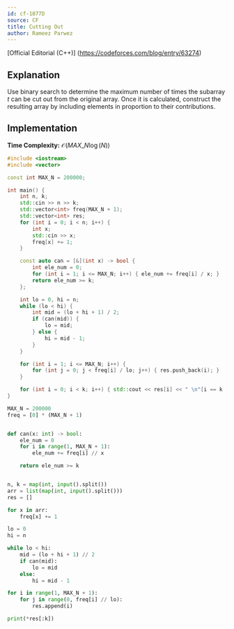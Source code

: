 ```yaml
---
id: cf-1077D
source: CF
title: Cutting Out
author: Rameez Parwez
---
```


[Official Editorial (C++)] (https://codeforces.com/blog/entry/63274)

## Explanation

Use binary search to determine the maximum number of times the subarray $t$ can be cut out from the original array.
Once it is calculated, construct the resulting array by including elements in proportion to their contributions.

## Implementation

**Time Complexity:** $\mathcal{O} (MAX\_N \log(N))$

<LanguageSection>
<CPPSection>

```cpp
#include <iostream>
#include <vector>

const int MAX_N = 200000;

int main() {
	int n, k;
	std::cin >> n >> k;
	std::vector<int> freq(MAX_N + 1);
	std::vector<int> res;
	for (int i = 0; i < n; i++) {
		int x;
		std::cin >> x;
		freq[x] += 1;
	}

	const auto can = [&](int x) -> bool {
		int ele_num = 0;
		for (int i = 1; i <= MAX_N; i++) { ele_num += freq[i] / x; }
		return ele_num >= k;
	};

	int lo = 0, hi = n;
	while (lo < hi) {
		int mid = (lo + hi + 1) / 2;
		if (can(mid)) {
			lo = mid;
		} else {
			hi = mid - 1;
		}
	}

	for (int i = 1; i <= MAX_N; i++) {
		for (int j = 0; j < freq[i] / lo; j++) { res.push_back(i); }
	}

	for (int i = 0; i < k; i++) { std::cout << res[i] << " \n"[i == k - 1]; }
}
```

</CPPSection>
<PySection>

```py
MAX_N = 200000
freq = [0] * (MAX_N + 1)


def can(x: int) -> bool:
	ele_num = 0
	for i in range(1, MAX_N + 1):
		ele_num += freq[i] // x

	return ele_num >= k


n, k = map(int, input().split())
arr = list(map(int, input().split()))
res = []

for x in arr:
	freq[x] += 1

lo = 0
hi = n

while lo < hi:
	mid = (lo + hi + 1) // 2
	if can(mid):
		lo = mid
	else:
		hi = mid - 1

for i in range(1, MAX_N + 1):
	for j in range(0, freq[i] // lo):
		res.append(i)

print(*res[:k])
```

</PySection>
</LanguageSection>
